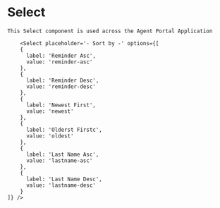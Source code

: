 <!--- Select.stories.mdx -->


<Meta title="Select Component Introduction" component={Select} />

# Select

    This Select component is used across the Agent Portal Application

```
    <Select placeholder='- Sort by -' options={[
    {
      label: 'Reminder Asc',
      value: 'reminder-asc'
    },
    {
      label: 'Reminder Desc',
      value: 'reminder-desc'
    },
    {
      label: 'Newest First',
      value: 'newest'
    },
    {
      label: 'Olderst Firstc',
      value: 'oldest'
    },
    {
      label: 'Last Name Asc',
      value: 'lastname-asc'
    },
    {
      label: 'Last Name Desc',
      value: 'lastname-desc'
    }
]} />
```
